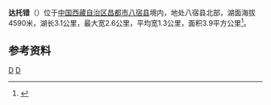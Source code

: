 {{ViewTibetanScript}}
{{Infobox_lake
 |湖泊名稱 =达托错
 |湖泊照片 = 
 |湖泊照片標題 = 
 |測深圖 =
 |測深圖標題 =
 |湖泊所在地 = [[中国|中国]][[西藏|西藏]]
 |座標 = {{coord |30|40|N|96|33|E|display=inline,title|scale:500000_type:waterbody_region:CN}}
 |湖泊類別 =
 |流入 =
 |流出 = 
 |集水區面積 =
 |集水區國家 ={{PRC}}
 |湖泊長度 =3.1公里
 |湖泊闊度 = 最大2.6公里<br />平均1.3公里
 |湖泊面積 =3.9平方公里
 |平均深度 = 
 |最深深度 = 
 |水體體積 = 
 |湖水停留時間 =
 |湖岸線長度 =
 |海拔高度 =4590米
 |湖中島嶼 =
 |湖邊城鎮 =
}}
{{Location map
 |China Tibet
 |mark=<!--dot-->Blue pog.svg
 |lat_deg=30|lat_min=40|lat_sec =
 |lon_deg=94|lon_min=33|lon_sec =
 |caption=达托错在[[西藏|西藏]]的位置。
 |position=right
 |width=350
 |float=right
}}
'''达托错'''（{{bo|z=ལྡ་ཐོག་མཚོ།|w=lda thog mtsho|t=Datok Tso}}）位于[[中国|中国]][[西藏自治区|西藏自治区]][[昌都市|昌都市]][[八宿县|八宿县]]境内，地处八宿县北部，湖面海拔4590米，湖长3.1公里，最大宽2.6公里，平均宽1.3公里，面积3.9平方公里<ref>{{cite book zh |author=王苏民 窦鸿身 |title=中国湖泊志 |format=M |edition=1 |location=北京 |publisher=科学出版社 |date=1998|pages=565|id= ISBN 7-03-006706-1}}</ref>。

==参考资料==
{{reflist}}
[[Category:昌都湖泊|D]]
[[Category:八宿县|D]]